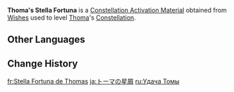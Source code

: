 {{Item Infobox
|id           = 001150
|image        = Item Stella Fortuna (4 Star).png
|type         = Constellation Activation Materials
|group        = Stella Fortuna
|quality      = 4
|description  = [[Thoma]]'s Constellation Activation Material
|source1      = [[Wishes]]
}}
'''Thoma's Stella Fortuna''' is a [[Constellation Activation Material]] obtained from [[Wishes]] used to level [[Thoma]]'s [[Constellation]].

==Other Languages==
{{Other Languages|default_hidden=1
|en      = Thoma's Stella Fortuna
|zhs     = 托马的命星
|zhs_rm  = Tuōmǎ de Mìngxīng
|zht     = 托馬的命星
|zht_rm  = Tuōmǎ de Mìngxīng
|ja      = トーマの星屑
|ja_rm   = Tooma no Hoshikuzu
|ko      = 토마<->의 운명<->의 별
|es      = Stella Fortuna de Thoma
|fr      = Stella Fortuna de Thomas
|ru      = Удача Томы
|th      = ดวงดาวแห่งชีวิตของ Thoma
|th_rm   = Duangdao haeng Chiwit khong Thoma
|vi      = Chòm Sao Của Thoma
|de      = Stella Fortuna von Thoma
|id      = Thoma's Stella Fortuna
|pt      = Stella Fortuna de Thoma
|tr      = Thoma'nın Yaşam Yıldızı
|it      = Stella Fortuna di Thoma
}}

==Change History==
{{Change History|2.2}}

[[fr:Stella Fortuna de Thomas]]
[[ja:トーマの星屑]]
[[ru:Удача Томы]]